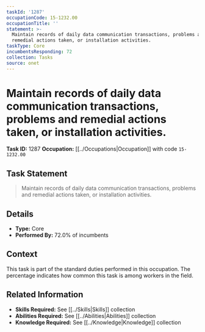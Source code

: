 ```yaml
---
taskId: '1287'
occupationCode: 15-1232.00
occupationTitle: ''
statement: >-
  Maintain records of daily data communication transactions, problems and
  remedial actions taken, or installation activities.
taskType: Core
incumbentsResponding: 72
collection: Tasks
source: onet
---
```

# Maintain records of daily data communication transactions, problems and remedial actions taken, or installation activities.

**Task ID:** 1287
**Occupation:** [[../Occupations|Occupation]] with code `15-1232.00`

## Task Statement

> Maintain records of daily data communication transactions, problems and remedial actions taken, or installation activities.

## Details

- **Type:** Core
- **Performed By:** 72.0% of incumbents

## Context

This task is part of the standard duties performed in this occupation. The percentage indicates how common this task is among workers in the field.

## Related Information

- **Skills Required:** See [[../Skills|Skills]] collection
- **Abilities Required:** See [[../Abilities|Abilities]] collection
- **Knowledge Required:** See [[../Knowledge|Knowledge]] collection
